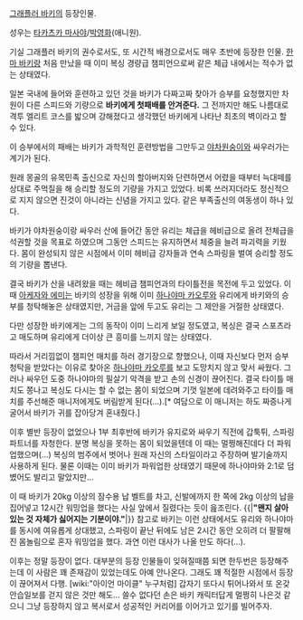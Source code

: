 [[그래플러 바키]]의 등장인물.

성우는 [[타카츠카 마사야]]/[[박영화]](애니원).

기실 그래플러 바키의 권수로서도, 또 시간적 배경으로서도 매우 초반에 등장한 인물. [[한마 바키]]랑 처음 만났을 때 이미 복싱 경량급 챔피언으로써 같은 체급 내에서는 적수가 없는 상태였다.

일본 국내에 들어와 훈련하고 있던 것을 바키가 다짜고짜 찾아가 승부를 요청했지만 차원이 다른 스피드와 기량으로 '''바키에게 첫패배를 안겨준다.''' 그 전까지만 해도 나름대로 격투 엘리트 코스를 밟으며 강해졌다고 생각했던 바키에게 나타난 최초의 벽이라고 할 수 있다. 

이 승부에서의 패배는 바키가 과학적인 훈련방법을 그만두고 [[야차원숭이]]와 싸우러가는 계기가 된다.

원래 몽골의 유목민족 출신으로 자신의 할아버지와 단련하면서 어렸을 때부터 늑대떼를 상대로 주먹질을 해 승리할 정도의 기량을 가지고 있었다. 비록 쓰러지더라도 정신적으로 지지 않으면 진것이 아니라는 신념을 가지고 있다. 같은 부족출신의 여동생이 하나 있다. 

바키가 야차원숭이랑 싸우러 산에 들어간 동안 유리는 체급을 헤비급으로 올려 전체급을 석권할 것을 목표로 하였으며 그동안 스피드는 유지하면서 체중을 늘려 파괴력을 키웠다. 몸이 완성되지 않은 시점에서 이미 헤비급 강자들과 연속 스파링을 벌여 승리할 정도의 기량을 뽑낸다. 

결국 바키가 산을 내려왔을 때는 헤비급 챔피언과의 타이틀전을 목전에 두고 있었다. 이때 [[아케자와 에미]]는 바키의 성장을 위해 이미 [[하나야마 카오루]]와 유리에게 바키와의 승부를 청탁해놓은 상태였지만, 거금을 앞에 두고도 유리는 그 제안을 거절한 상태였다. 

다만 성장한 바키에게는 그의 동작이 이미 느리게 보일 정도였고, 복싱은 결국 스포츠라고 매도하며 유리에게 더이상 큰 흥미를 느끼지 않는 상태였다. 

따라서 거리낌없이 챔피언 매치를 하러 경기장으로 향했으나, 이때 자신보다 먼저 승부 청탁을 받았다는 이유로 찾아온 [[하나야마 카오루]]를 보고 도망치지 않고 맞서 싸웠다. 그러나 싸우던 도중 하나야마의 필살기 악격을 받고 손의 신경이 끊어진다. 결국 타이틀 매치도 쫑나고 복싱도 다시는 할 수 없는 몸이 되었으며 기껏 일본에 데려와주고 타이틀 매치를 주선해준 매니저에게도 버림받게 된다(...).[* 여담으로 이 매니저는 하도 짜증나게 굴어서 바키가 귀를 잡아당겨 혼내줬다.]

이후 별반 등장이 없었으나 1부 최후반에 바키가 유지로와 싸우기 직전에 갑툭튀, 스파링 파트너를 자청한다. 분명 복싱을 못하는 몸이 되었을텐데 이 때는 멀쩡해진데다 더 파워업했으며(...) 복싱의 범주에서 벗어나 원래 자신의 스타일이라고 주장하며 발기술까지 사용하게 된다. 물론 이때는 이미 바키가 파워업한 상태였기 때문에 하나야마와 2:1로 덤볐어도 발리고 말았지만...

이 때 바키가 20kg 이상의 잠수용 납 벨트를 차고, 신발에까지 한 쪽에 2kg 이상의 납을 집어넣고 12시간 워밍업을 했다는 사실 앞에서 질렸다는 듯이 읊조린다.
{{|'''"왠지 살아있는 것 자체가 싫어지는 기분이야."'''|}}
참고로 바키는 이런 상태에서도 유리와 하나야마를 동시에 여유롭게 상대했고, 스파링이 끝난 뒤에도 남은 2시간 동안 오히려 더 팔팔해진 몸놀림으로 혼자 워밍업을 했다. 과연 이런 대사가 나올 만도 하다(...).

이후는 정말 등장이 없다. 대부분의 등장 인물들이 잊혀질때쯤 되면 한두번은 등장해주는데 이 사람은 꽤 존재감이 있었는데도 아예 안나온다. 그래도 꽤 적절한 시점에서 등장이 끊어져서 다행. [wiki:"아이언 마이클" 누구처럼] 갑자기 또다시 튀어나와서 또 온갖 안습일보를 걷지 않은 것만 해도... 쓸수 없다던 손은 바키 캐릭터답게 멀쩡히 나은것 같으니 그냥 등장하지 않고 복서로서 성공적인 커리어를 이어가고 있기를 빌어주자.
